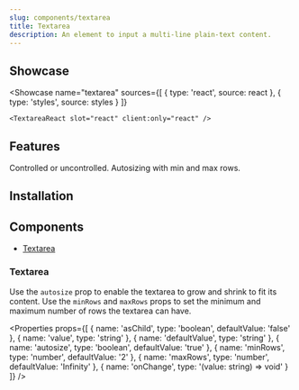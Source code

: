 ```yaml
---
slug: components/textarea
title: Textarea
description: An element to input a multi-line plain-text content.
---
```



## Showcase

<Showcase
	name="textarea"
	sources={[
		{ type: 'react', source: react },
		{ type: 'styles', source: styles }
	]}
>
	<TextareaReact slot="react" client:only="react" />
</Showcase>

## Features

<Features>
	<Feature>Controlled or uncontrolled.</Feature>
	<Feature>Autosizing with min and max rows.</Feature>
</Features>

## Installation

<Installation name="react-textarea" />

## Components

-   [Textarea](#textarea)

### Textarea

Use the `autosize` prop to enable the textarea to grow and shrink to fit its content. Use the `minRows` and `maxRows` props to set the minimum and maximum number of rows the textarea can have.

<Properties
	props={[
		{ name: 'asChild', type: 'boolean', defaultValue: 'false' },
		{
			name: 'value',
			type: 'string'
		},
		{
			name: 'defaultValue',
			type: 'string'
		},
		{
			name: 'autosize',
			type: 'boolean',
			defaultValue: 'true'
		},
		{
			name: 'minRows',
			type: 'number',
			defaultValue: '2'
		},
		{
			name: 'maxRows',
			type: 'number',
			defaultValue: 'Infinity'
		},
		{
			name: 'onChange',
			type: '(value: string) => void'
		}
	]}
/>
